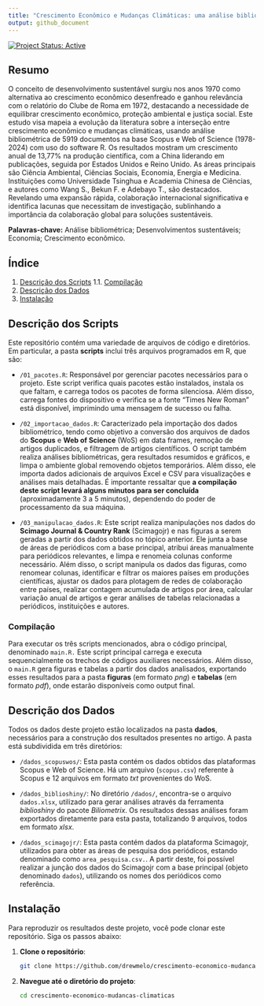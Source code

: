 ```yaml
---
title: "Crescimento Econômico e Mudanças Climáticas: uma análise bibliométrica"
output: github_document
---
```


[![Project Status: Active](https://www.repostatus.org/badges/latest/active.svg)](https://www.repostatus.org/#active)

## Resumo

O conceito de desenvolvimento sustentável surgiu nos anos 1970 como alternativa ao crescimento econômico desenfreado e ganhou relevância com o relatório do Clube de Roma em 1972, destacando a necessidade de equilibrar crescimento econômico, proteção ambiental e justiça social. Este estudo visa mapeia a evolução da literatura sobre a interseção entre crescimento econômico e mudanças climáticas, usando análise bibliométrica de 5919 documentos na base Scopus e Web of Science (1978-2024) com uso do software R. Os resultados mostram um crescimento anual de 13,77% na produção científica, com a China liderando em publicações, seguida por Estados Unidos e Reino Unido. As áreas principais são Ciência Ambiental, Ciências Sociais, Economia, Energia e Medicina. Instituições como Universidade Tsinghua e Academia Chinesa de Ciências, e autores como Wang S., Bekun F. e Adebayo T., são destacados. Revelando uma expansão rápida, colaboração internacional significativa e identifica lacunas que necessitam de investigação, sublinhando a importância da colaboração global para soluções sustentáveis.

**Palavras-chave:** Análise bibliométrica; Desenvolvimentos sustentáveis; Economia; Crescimento econômico.
 
## Índice

1. [Descrição dos Scripts](#descrição-dos-scripts)
1.1. [Compilação](#compilação)
2. [Descrição dos Dados](#descrição-dos-dados)
3. [Instalação](#instalação)

## Descrição dos Scripts

Este repositório contém uma variedade de arquivos de código e diretórios. Em particular, a pasta **scripts** inclui três arquivos programados em R, que são:

* `/01_pacotes.R`: Responsável por gerenciar pacotes necessários para o projeto. Este script verifica quais pacotes estão instalados, instala os que faltam, e carrega todos os pacotes de forma silenciosa. Além disso, carrega fontes do dispositivo e verifica se a fonte "Times New Roman" está disponível, imprimindo uma mensagem de sucesso ou falha.

* `/02_importacao_dados.R`: Caracterizado pela importação dos dados bibliométrico, tendo como objetivo a conversão dos arquivos de dados do **Scopus** e **Web of Science** (WoS) em data frames, remoção de artigos duplicados, e filtragem de artigos científicos. O script também realiza análises bibliométricas, gera resultados resumidos e gráficos, e limpa o ambiente global removendo objetos temporários. Além disso, ele importa dados adicionais de arquivos Excel e CSV para visualizações e análises mais detalhadas. É importante ressaltar que **a compilação deste script levará alguns minutos para ser concluída** (aproximadamente 3 a 5 minutos), dependendo do poder de processamento da sua máquina.

* `/03_manipulacao_dados.R`: Este script realiza manipulações nos dados do **Scimago Journal &
Country Rank** (Scimagojr) e nas figuras a serem geradas a partir dos dados obtidos no tópico anterior. Ele junta a base de áreas de periódicos com a base principal, atribui áreas manualmente para periódicos relevantes, e limpa e renomeia colunas conforme necessário. Além disso, o script manipula os dados das figuras, como renomear colunas, identificar e filtrar os maiores países em produções científicas, ajustar os dados para plotagem de redes de colaboração entre países, realizar contagem acumulada de artigos por área, calcular variação anual de artigos e gerar análises de tabelas relacionadas a periódicos, instituições e autores.

### Compilação

Para executar os três scripts mencionados, abra o código principal, denominado `main.R.` Este script principal carrega e executa sequencialmente os trechos de códigos auxiliares necessários. Além disso, o `main.R` gera figuras e tabelas a partir dos dados analisados, exportando esses resultados para a pasta **figuras** (em formato *png*) e **tabelas** (em formato *pdf*), onde estarão disponíveis como output final.

## Descrição dos Dados

Todos os dados deste projeto estão localizados na pasta **dados**, necessários para a construção dos resultados presentes no artigo. A pasta está subdividida em três diretórios:

* `/dados_scopuswos/`: Esta pasta contém os dados obtidos das plataformas Scopus e Web of Science. Há um arquivo (`scopus.csv`) referente à Scopus e 12 arquivos em formato *txt* provenientes do WoS.

* `/dados_biblioshiny/`: No diretório `/dados/`, encontra-se o arquivo `dados.xlsx`, utilizado para gerar análises através da ferramenta *biblioshiny* do pacote *Biliometrix*. Os resultados dessas análises foram exportados diretamente para esta pasta, totalizando 9 arquivos, todos em formato *xlsx*.

* `/dados_scimagojr/`: Esta pasta contém dados da plataforma Scimagojr, utilizados para obter as áreas de pesquisa dos periódicos, estando denominado como `area_pesquisa.csv.`. A partir deste, foi possível realizar a junção dos dados do Scimagojr com a base principal (objeto denominado `dados`), utilizando os nomes dos periódicos como referência.

## Instalação

Para reproduzir os resultados deste projeto, você pode clonar este repositório. Siga os passos abaixo:

1. **Clone o repositório**:
   ```sh
   git clone https://github.com/drewmelo/crescimento-economico-mudancas-climaticas.git
   ```
   
2. **Navegue até o diretório do projeto**:
   ```sh
   cd crescimento-economico-mudancas-climaticas
   ```
   
